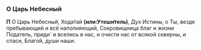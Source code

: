 ### O Царь Небесный

**П** О Царь Небесный, Хода́тай **(или:**Утеши́тель**)**, Дух Истины, о Ты, везде пребывающий и всё наполняющий, Со­кро­вищ­ница благ и жизни Податель, при­ди` и вселись в нас, и очи­сти нас от вся­кой скверны, и спа­си, Бла­го́й, ду­ши наши.
